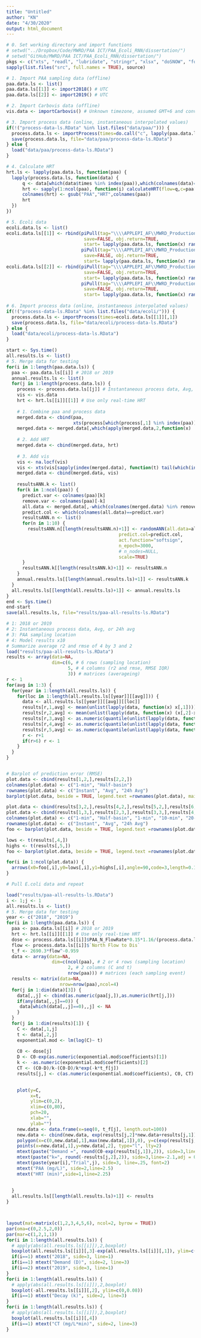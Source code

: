 ```yaml
---
title: "Untitled"
author: "KN"
date: "4/30/2020"
output: html_document
---
```


```r
# 0. Set working directory and import functions
# setwd("../Dropbox/Code/MWRD/PAA ICT/PAA_Ecoli_RNN/dissertation/")
# setwd("GitHub/MWRD/PAA ICT/PAA_Ecoli_RNN/dissertation/")
pkgs <- c("xts", "readl", "lubridate", "stringr", "xlsx", "doSNOW", "foreach", "devtools")
sapply(list.files("src", full.names = TRUE), source)

# 1. Import PAA sampling data (offline)
paa.data.ls <- list()
paa.data.ls[[1]] <- import2018() # UTC
paa.data.ls[[2]] <- import2019() # UTC

# 2. Import Carbovis data (offline)
vis.data <- importCarbovis() # Unknown timezone, assumed GMT+6 and converted to UTC

# 3. Import process data (online, instantaneous interpolated values)
if(!("process-data-ls.RData" %in% list.files("data/paa/"))) {
  process.data.ls <- importProcess(times=do.call("c", lapply(paa.data.ls, index)))
  save(process.data.ls, file="data/paa/process-data-ls.RData")
} else {
  load("data/paa/process-data-ls.RData")
}

# 4. Calculate HRT
hrt.ls <- lapply(paa.data.ls, function(paa) {
  lapply(process.data.ls, function(data) {
      q <- data[which(data$times %in% index(paa)),which(colnames(data)=="North Flow to Dis")]
      hrt <- sapply(1:ncol(paa), function(i) calculateHRT(flow=q,c=paa[,i]))
      colnames(hrt) <- gsub("PAA","HRT",colnames(paa))
      hrt
  })
})

# 5. Ecoli data
ecoli.data.ls <- list()
ecoli.data.ls[[1]] <- rbind(piPull(tag="\\\\APPLEPI_AF\\MWRD_Production\\Labworks Data\\012_700_1011-RWH North, Pre-PAA|ECIDX_G", 
                             save=FALSE, obj.return=TRUE, 
                             start= lapply(paa.data.ls, function(x) range(index(x)))[[1]][1], end= lapply(paa.data.ls, function(x) range(index(x)))[[1]][2]),
                            piPull(tag="\\\\APPLEPI_AF\\MWRD_Production\\Labworks Data\\012_700_1011-RWH North, Pre-PAA|ECIDX_G", 
                             save=FALSE, obj.return=TRUE, 
                             start= lapply(paa.data.ls, function(x) range(index(x)))[[2]][1], end= lapply(paa.data.ls, function(x) range(index(x)))[[2]][2]))
ecoli.data.ls[[2]] <- rbind(piPull(tag="\\\\APPLEPI_AF\\MWRD_Production\\Labworks Data\\2B-North Final Effluent Platform|ECIDX_G", 
                             save=FALSE, obj.return=TRUE, 
                             start= lapply(paa.data.ls, function(x) range(index(x)))[[1]][1], end= lapply(paa.data.ls, function(x) range(index(x)))[[1]][2]),
                            piPull(tag="\\\\APPLEPI_AF\\MWRD_Production\\Labworks Data\\2B-North Final Effluent Platform|ECIDX_G", 
                             save=FALSE, obj.return=TRUE, 
                             start= lapply(paa.data.ls, function(x) range(index(x)))[[2]][1], end= lapply(paa.data.ls, function(x) range(index(x)))[[2]][2]))
                            
# 6. Import process data (online, instantaneous interpolated values)
if(!("process-data-ls.RData" %in% list.files("data/ecoli/"))) {
  process.data.ls <- importProcess(times=ecoli.data.ls[[1]][,1])
  save(process.data.ls, file="data/ecoli/process-data-ls.RData")
} else {
  load("data/ecoli/process-data-ls.RData")
}
```

```r
start <- Sys.time()
all.results.ls <- list()
# 5. Merge data for testing
for(i in 1:length(paa.data.ls)) {
  paa <- paa.data.ls[[i]] # 2018 or 2019
  annual.results.ls <- list()
  for(j in 1:length(process.data.ls)) {
    process <- process.data.ls[[j]] # Instantaneous process data, Avg, or 24h avg
    vis <- vis.data
    hrt <- hrt.ls[[i]][[1]] # Use only real-time HRT
    
    # 1. Combine paa and process data
    merged.data <- cbind(paa,
                         xts(process[which(process[,1] %in% index(paa)),-1], order.by=process[which(process[,1] %in% index(paa)),1]))
    merged.data <- merged.data[,which(apply(merged.data,2,function(x) !anyNA(x)))]
    
    # 2. Add HRT
    merged.data <- cbind(merged.data, hrt)
    
    # 3. Add vis
    vis <- na.locf(vis)
    vis <- xts(vis[sapply(index(merged.data), function(t) tail(which(index(vis)<t), n=1)),], order.by=index(merged.data))
    merged.data <- cbind(merged.data, vis)
    
    resultsANN.k <- list()
    for(k in 1:ncol(paa)) {
      predict.var <- colnames(paa)[k]
      remove.var <- colnames(paa)[-k]
      all.data <- merged.data[,-which(colnames(merged.data) %in% remove.var)]
      predict.col <- which(colnames(all.data)==predict.var)
      resultsANN.n <- list()
      for(n in 1:10) {
        resultsANN.n[[length(resultsANN.n)+1]] <- randomANN(all.data=all.data,
                                          predict.col=predict.col, 
                                          act.function="softsign", 
                                          n_epoch=3000,
                                          # n_nodes=NULL, 
                                          scale=TRUE)
      }
      resultsANN.k[[length(resultsANN.k)+1]] <- resultsANN.n
    }
    annual.results.ls[[length(annual.results.ls)+1]] <- resultsANN.k
  }
  all.results.ls[[length(all.results.ls)+1]] <- annual.results.ls
}
end <- Sys.time()
end-start
save(all.results.ls, file="results/paa-all-results-ls.RData")
```


```r
# 1: 2018 or 2019
# 2: Instantaneous process data, Avg, or 24h avg
# 3: PAA sampling location
# 4: Model results x10
# Summarize average r2 and rmse of 4 by 3 and 2
load("results/paa-all-results-ls.RData")
results <- array(data=NA, 
                 dim=c(6, # 6 rows (sampling location)
                       5, # 4 columns (r2 and rmse, RMSE IQR)
                       3)) # matrices (averageing)
r <- 1
for(avg in 1:3) {
  for(year in 1:length(all.results.ls)) {
    for(loc in 1:length(all.results.ls[[year]][[avg]])) {
      data <- all.results.ls[[year]][[avg]][[loc]]
      results[r,1,avg] <- mean(unlist(lapply(data, function(x) x[,1]))) # r2
      results[r,2,avg] <- mean(unlist(lapply(data, function(x) (x[,2]-x[,3])^2))) # se
      results[r,3,avg] <- as.numeric(quantile(unlist(lapply(data, function(x) (x[,2]-x[,3])^2)), probs=0.5))
      results[r,4,avg] <- as.numeric(quantile(unlist(lapply(data, function(x) (x[,2]-x[,3])^2)), probs=0.25)) # se 25% quantile
      results[r,5,avg] <- as.numeric(quantile(unlist(lapply(data, function(x) (x[,2]-x[,3])^2)), probs=0.75))
      r <- r+1
      if(r>6) r <- 1
    }
  }
}


# Barplot of prediction error (RMSE)
plot.data <- cbind(results[1,2,],results[2,2,])
colnames(plot.data) <- c("1-min", "Half-basin")
rownames(plot.data) <- c("Instant", "Avg", "24h Avg")
barplot(plot.data, beside = TRUE, legend.text =rownames(plot.data), main="2018")

plot.data <- cbind(results[3,2,],results[4,2,],results[5,2,],results[6,2,]) # mean
plot.data <- cbind(results[1,3,],results[2,3,],results[3,3,],results[4,3,],results[5,3,],results[6,3,])
colnames(plot.data) <- c("1-min", "Half-basin", "1-min", "10-min", "20-min", "30-min")
rownames(plot.data) <- c("Instant", "Avg", "24h Avg")
foo <- barplot(plot.data, beside = TRUE, legend.text =rownames(plot.data), main="2018 & 2019")

lows <- t(results[,4,])
highs <- t(results[,5,])
foo <- barplot(plot.data, beside = TRUE, legend.text =rownames(plot.data), main="2018 & 2019", border=NA, ylim=c(0,max(highs)), col=RColorBrewer::brewer.pal(3,"Dark2"), ylab="Squared error")

for(i in 1:ncol(plot.data)) {
  arrows(x0=foo[,i],y0=lows[,i],y1=highs[,i],angle=90,code=3,length=0.1)
}

```

```r
# Pull E.coli data and repeat
```

```r
load("results/paa-all-results-ls.RData")
i <- 1;j <- 1
all.results.ls <- list()
# 5. Merge data for testing
year <- c("2018", "2019")
for(i in 1:length(paa.data.ls)) {
  paa <- paa.data.ls[[i]] # 2018 or 2019
  hrt <- hrt.ls[[i]][[1]] # Use only real-time HRT
  dose <- process.data.ls[[i]]$PAA_N_FlowRate*0.15*1.16/(process.data.ls[[i]]$`North Flow to Dis`)
  flow <- process.data.ls[[i]]$`North Flow to Dis`
  t_f <- 2690.3*flow^-0.959
  data <- array(data=NA, 
                 dim=c(ncol(paa), # 2 or 4 rows (sampling location)
                       2, # 2 columns (C and t)
                       nrow(paa))) # matrices (each sampling event)
  results <- matrix(data=NA,
                    nrow=nrow(paa),ncol=4)
  for(j in 1:dim(data)[3]) {
    data[,,j] <- cbind(as.numeric(paa[j,]),as.numeric(hrt[j,]))
    if(any(data[,,j]==0)) {
     data[which(data[,,j]==0),,j] <- NA 
    }
  }
  for(j in 1:dim(results)[1]) {
    C <- data[,1,j]
    t <- data[,2,j]
    exponential.mod <- lm(log(C)~ t)
    
    C0 <- dose[j]
    D <- C0-exp(as.numeric(exponential.mod$coefficients)[1])
    k <- -as.numeric(exponential.mod$coefficients)[2]
    CT <- (C0-D)/k-(C0-D)/k*exp(-k*t_f[j])
    results[j,] <- c(as.numeric(exponential.mod$coefficients), C0, CT)
    

    plot(y=C,
         x=t,
         ylim=c(0,2),
         xlim=c(0,80),
         pch=20,
         xlab="",
         ylab="")
    new.data <- data.frame(x=seq(0, t_f[j], length.out=100))
    new.data <- cbind(new.data, exp(results[j,2]*new.data+results[j,1]))
    polygon(x=c(0,new.data[,1],max(new.data[,1]),0), y=c(exp(results[j,1]), new.data[,2],0,0), col="#0000007F", border=NA)
    points(x=new.data[,1],y=new.data[,2], type="l", lty=2)
    mtext(paste("Demand =", round(C0-exp(results[j,1]),2)), side=3,line=-1.1,adj = 0.99)
    mtext(paste("k=", round(-results[j,2],2)), side=3,line=-2.1,adj = 0.99)
    mtext(paste(year[i],"Trial",j), side=3, line=.25, font=2)
    mtext("PAA (mg/L)", side=2,line=2.5)
    mtext("HRT (min)",side=1,line=2.25)
  
    
  }
  all.results.ls[[length(all.results.ls)+1]] <- results
}



layout(mat=matrix(c(1,2,3,4,5,6), ncol=2, byrow = TRUE))
par(oma=c(0,2.5,2,0))
par(mar=c(1,2,1,1))
for(i in 1:length(all.results.ls)) {
  # apply(abs(all.results.ls[[i]]),2,boxplot)
  boxplot(all.results.ls[[i]][,3]-exp(all.results.ls[[i]][,1]), ylim=c(0,2.5))
  if(i==1) mtext("2018", side=3, line=1)
  if(i==1) mtext("Demand (D)", side=2, line=3)
  if(i==2) mtext("2019", side=3, line=1)
}
for(i in 1:length(all.results.ls)) {
  # apply(abs(all.results.ls[[i]]),2,boxplot)
  boxplot(-all.results.ls[[i]][,2], ylim=c(0,0.08))
  if(i==1) mtext("Decay (k)", side=2, line=3)
}
for(i in 1:length(all.results.ls)) {
  # apply(abs(all.results.ls[[i]]),2,boxplot)
  boxplot(all.results.ls[[i]][,4])
  if(i==1) mtext("CT (mg/L*min)", side=2, line=3)
}
```

